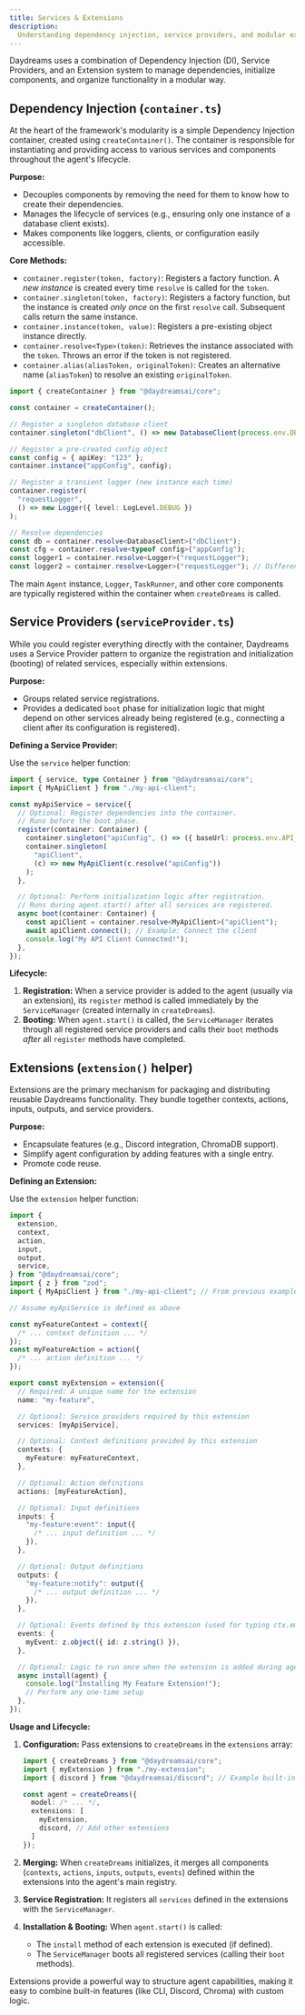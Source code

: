 ```yaml
---
title: Services & Extensions
description:
  Understanding dependency injection, service providers, and modular extensions.
---
```


Daydreams uses a combination of Dependency Injection (DI), Service Providers,
and an Extension system to manage dependencies, initialize components, and
organize functionality in a modular way.

## Dependency Injection (`container.ts`)

At the heart of the framework's modularity is a simple Dependency Injection
container, created using `createContainer()`. The container is responsible for
instantiating and providing access to various services and components throughout
the agent's lifecycle.

**Purpose:**

- Decouples components by removing the need for them to know how to create their
  dependencies.
- Manages the lifecycle of services (e.g., ensuring only one instance of a
  database client exists).
- Makes components like loggers, clients, or configuration easily accessible.

**Core Methods:**

- `container.register(token, factory)`: Registers a factory function. A _new
  instance_ is created every time `resolve` is called for the `token`.
- `container.singleton(token, factory)`: Registers a factory function, but the
  instance is created _only once_ on the first `resolve` call. Subsequent calls
  return the same instance.
- `container.instance(token, value)`: Registers a pre-existing object instance
  directly.
- `container.resolve<Type>(token)`: Retrieves the instance associated with the
  `token`. Throws an error if the token is not registered.
- `container.alias(aliasToken, originalToken)`: Creates an alternative name
  (`aliasToken`) to resolve an existing `originalToken`.

```typescript
import { createContainer } from "@daydreamsai/core";

const container = createContainer();

// Register a singleton database client
container.singleton("dbClient", () => new DatabaseClient(process.env.DB_URI));

// Register a pre-created config object
const config = { apiKey: "123" };
container.instance("appConfig", config);

// Register a transient logger (new instance each time)
container.register(
  "requestLogger",
  () => new Logger({ level: LogLevel.DEBUG })
);

// Resolve dependencies
const db = container.resolve<DatabaseClient>("dbClient");
const cfg = container.resolve<typeof config>("appConfig");
const logger1 = container.resolve<Logger>("requestLogger");
const logger2 = container.resolve<Logger>("requestLogger"); // Different instance from logger1
```

The main `Agent` instance, `Logger`, `TaskRunner`, and other core components are
typically registered within the container when `createDreams` is called.

## Service Providers (`serviceProvider.ts`)

While you could register everything directly with the container, Daydreams uses
a Service Provider pattern to organize the registration and initialization
(booting) of related services, especially within extensions.

**Purpose:**

- Groups related service registrations.
- Provides a dedicated `boot` phase for initialization logic that might depend
  on other services already being registered (e.g., connecting a client after
  its configuration is registered).

**Defining a Service Provider:**

Use the `service` helper function:

```typescript
import { service, type Container } from "@daydreamsai/core";
import { MyApiClient } from "./my-api-client";

const myApiService = service({
  // Optional: Register dependencies into the container.
  // Runs before the boot phase.
  register(container: Container) {
    container.singleton("apiConfig", () => ({ baseUrl: process.env.API_URL }));
    container.singleton(
      "apiClient",
      (c) => new MyApiClient(c.resolve("apiConfig"))
    );
  },

  // Optional: Perform initialization logic after registration.
  // Runs during agent.start() after all services are registered.
  async boot(container: Container) {
    const apiClient = container.resolve<MyApiClient>("apiClient");
    await apiClient.connect(); // Example: Connect the client
    console.log("My API Client Connected!");
  },
});
```

**Lifecycle:**

1.  **Registration:** When a service provider is added to the agent (usually via
    an extension), its `register` method is called immediately by the
    `ServiceManager` (created internally in `createDreams`).
2.  **Booting:** When `agent.start()` is called, the `ServiceManager` iterates
    through all registered service providers and calls their `boot` methods
    _after_ all `register` methods have completed.

## Extensions (`extension()` helper)

Extensions are the primary mechanism for packaging and distributing reusable
Daydreams functionality. They bundle together contexts, actions, inputs,
outputs, and service providers.

**Purpose:**

- Encapsulate features (e.g., Discord integration, ChromaDB support).
- Simplify agent configuration by adding features with a single entry.
- Promote code reuse.

**Defining an Extension:**

Use the `extension` helper function:

```typescript
import {
  extension,
  context,
  action,
  input,
  output,
  service,
} from "@daydreamsai/core";
import { z } from "zod";
import { MyApiClient } from "./my-api-client"; // From previous example

// Assume myApiService is defined as above

const myFeatureContext = context({
  /* ... context definition ... */
});
const myFeatureAction = action({
  /* ... action definition ... */
});

export const myExtension = extension({
  // Required: A unique name for the extension
  name: "my-feature",

  // Optional: Service providers required by this extension
  services: [myApiService],

  // Optional: Context definitions provided by this extension
  contexts: {
    myFeature: myFeatureContext,
  },

  // Optional: Action definitions
  actions: [myFeatureAction],

  // Optional: Input definitions
  inputs: {
    "my-feature:event": input({
      /* ... input definition ... */
    }),
  },

  // Optional: Output definitions
  outputs: {
    "my-feature:notify": output({
      /* ... output definition ... */
    }),
  },

  // Optional: Events defined by this extension (used for typing ctx.emit)
  events: {
    myEvent: z.object({ id: z.string() }),
  },

  // Optional: Logic to run once when the extension is added during agent.start()
  async install(agent) {
    console.log("Installing My Feature Extension!");
    // Perform any one-time setup
  },
});
```

**Usage and Lifecycle:**

1.  **Configuration:** Pass extensions to `createDreams` in the `extensions`
    array:

    ```typescript
    import { createDreams } from "@daydreamsai/core";
    import { myExtension } from "./my-extension";
    import { discord } from "@daydreamsai/discord"; // Example built-in

    const agent = createDreams({
      model: /* ... */,
      extensions: [
        myExtension,
        discord, // Add other extensions
      ]
    });
    ```

2.  **Merging:** When `createDreams` initializes, it merges all components
    (`contexts`, `actions`, `inputs`, `outputs`, `events`) defined within the
    extensions into the agent's main registry.
3.  **Service Registration:** It registers all `services` defined in the
    extensions with the `ServiceManager`.
4.  **Installation & Booting:** When `agent.start()` is called:
    - The `install` method of each extension is executed (if defined).
    - The `ServiceManager` boots all registered services (calling their `boot`
      methods).

Extensions provide a powerful way to structure agent capabilities, making it
easy to combine built-in features (like CLI, Discord, Chroma) with custom logic.
